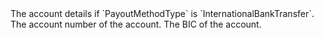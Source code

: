<ResponseField name="InternationalBankTransfer" type="object">
The account details if `PayoutMethodType` is `InternationalBankTransfer`.
<Expandable title="properties">
<ResponseField name="AccountNumber" type="string">
The account number of the account.
</ResponseField>
<ResponseField name="BIC" type="string">
The BIC of the account.
</ResponseField>
</Expandable>
</ResponseField>